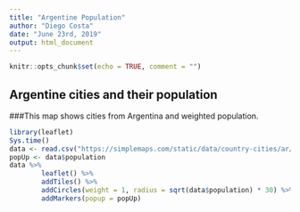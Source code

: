 ---
title: "Argentine Population"
author: "Diego Costa"
date: "June 23rd, 2019"
output: html_document
---

```{r setup, include=FALSE}
knitr::opts_chunk$set(echo = TRUE, comment = "")
```

## Argentine cities and their population
###This map shows cities from Argentina and weighted population.

```{r }
library(leaflet)
Sys.time()
data <- read.csv("https://simplemaps.com/static/data/country-cities/ar/ar.csv")
popUp <- data$population
data %>%
        leaflet() %>%
        addTiles() %>%
        addCircles(weight = 1, radius = sqrt(data$population) * 30) %>%
        addMarkers(popup = popUp)
```